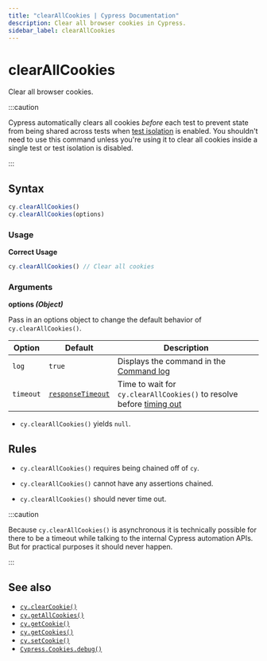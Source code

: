 ```yaml
---
title: "clearAllCookies | Cypress Documentation"
description: Clear all browser cookies in Cypress.
sidebar_label: clearAllCookies
---
```


<ProductHeading product="app" />

# clearAllCookies

Clear all browser cookies.

:::caution

Cypress automatically clears all cookies _before_ each test to prevent state
from being shared across tests when
[test isolation](/app/core-concepts/writing-and-organizing-tests#Test-Isolation)
is enabled. You shouldn't need to use this command unless you're using it to
clear all cookies inside a single test or test isolation is disabled.

:::

## Syntax

```javascript
cy.clearAllCookies()
cy.clearAllCookies(options)
```

### Usage

<Icon name="check-circle" color="green" /> **Correct Usage**

```javascript
cy.clearAllCookies() // Clear all cookies
```

### Arguments

<Icon name="angle-right" /> **options _(Object)_**

Pass in an options object to change the default behavior of
`cy.clearAllCookies()`.

| Option    | Default                                                     | Description                                                                         |
| --------- | ----------------------------------------------------------- | ----------------------------------------------------------------------------------- |
| `log`     | `true`                                                      | Displays the command in the [Command log](/app/core-concepts/open-mode#Command-Log) |
| `timeout` | [`responseTimeout`](/app/references/configuration#Timeouts) | Time to wait for `cy.clearAllCookies()` to resolve before [timing out](#Timeouts)   |

<HeaderYields />

- `cy.clearAllCookies()` yields `null`.

## Rules

<HeaderRequirements />

- `cy.clearAllCookies()` requires being chained off of `cy`.

<HeaderAssertions />

- `cy.clearAllCookies()` cannot have any assertions chained.

<HeaderTimeouts />

- `cy.clearAllCookies()` should never time out.

:::caution

Because `cy.clearAllCookies()` is asynchronous it is technically possible for
there to be a timeout while talking to the internal Cypress automation APIs. But
for practical purposes it should never happen.

:::

## See also

- [`cy.clearCookie()`](/api/commands/clearcookie)
- [`cy.getAllCookies()`](/api/commands/getallcookies)
- [`cy.getCookie()`](/api/commands/getcookie)
- [`cy.getCookies()`](/api/commands/getcookies)
- [`cy.setCookie()`](/api/commands/setcookie)
- [`Cypress.Cookies.debug()`](/api/cypress-api/cookies)
